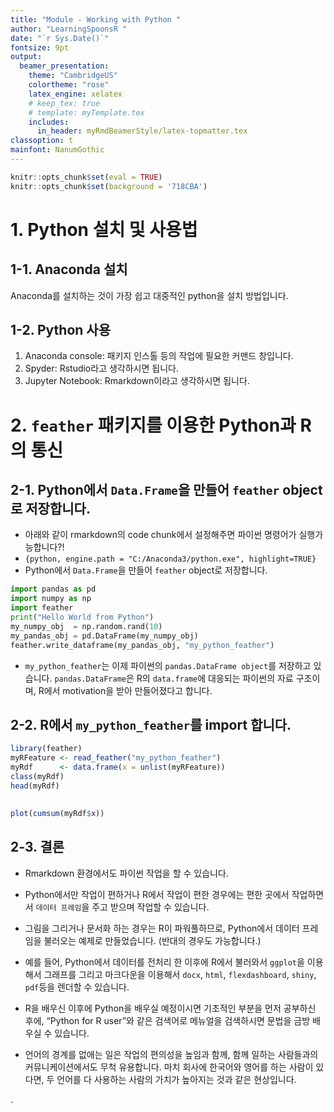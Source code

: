 ---
title: "Module - Working with Python "
author: "LearningSpoonsR "
date: "`r Sys.Date()`"
fontsize: 9pt
output:
  beamer_presentation:
    theme: "CambridgeUS"
    colortheme: "rose"
    latex_engine: xelatex
    # keep_tex: true
    # template: myTemplate.tex
    includes:
      in_header: myRmdBeamerStyle/latex-topmatter.tex
classoption: t
mainfont: NanumGothic
---

```{r setup, include=FALSE}
knitr::opts_chunk$set(eval = TRUE)
knitr::opts_chunk$set(background = '718CBA')
```

# 1. Python 설치 및 사용법 

## 1-1. Anaconda 설치

Anaconda를 설치하는 것이 가장 쉽고 대중적인 python을 설치 방법입니다.

## 1-2. Python 사용  

1. Anaconda console: 패키지 인스톨 등의 작업에 필요한 커맨드 창입니다.  
2. Spyder: Rstudio라고 생각하시면 됩니다.   
3. Jupyter Notebook: Rmarkdown이라고 생각하시면 됩니다.  

# 2. `feather` 패키지를 이용한 Python과 R의 통신  

## 2-1. Python에서 `Data.Frame`을 만들어 `feather` object로 저장합니다.  

- 아래와 같이 rmarkdown의 code chunk에서 설정해주면 파이썬 명령어가 실행가능합니다?!  
- `{python, engine.path = "C:/Anaconda3/python.exe", highlight=TRUE}`
- Python에서 `Data.Frame`을 만들어 `feather` object로 저장합니다.  

```{python, engine.path = "C:/Anaconda3/python.exe", highlight=TRUE}
import pandas as pd
import numpy as np
import feather
print("Hello World from Python")
my_numpy_obj  = np.random.rand(10)
my_pandas_obj = pd.DataFrame(my_numpy_obj)
feather.write_dataframe(my_pandas_obj, "my_python_feather")
```

- `my_python_feather`는 이제 파이썬의 `pandas.DataFrame object`를 저장하고 있습니다.  `pandas.DataFrame`은 R의 `data.frame`에 대응되는 파이썬의 자료 구조이며, R에서 motivation을 받아 만들어졌다고 합니다.  

## 2-2. R에서 `my_python_feather`를 import 합니다.

```{r}
library(feather)
myRFeature <- read_feather("my_python_feather")
myRdf      <- data.frame(x = unlist(myRFeature))
class(myRdf)
head(myRdf)
```

## 

```{r}
plot(cumsum(myRdf$x))
```

## 2-3. 결론  

- Rmarkdown 환경에서도 파이썬 작업을 할 수 있습니다.  

- Python에서만 작업이 편하거나 R에서 작업이 편한 경우에는 편한 곳에서 작업하면서 `데이터 프레임`을 주고 받으며 작업할 수 있습니다.  

- 그림을 그리거나 문서화 하는 경우는 R이 파워풀하므로, Python에서 데이터 프레임을 불러오는 예제로 만들었습니다. (반대의 경우도 가능합니다.)  

- 예를 들어, Python에서 데이터를 전처리 한 이후에 R에서 불러와서 `ggplot`을 이용해서 그래프를 그리고 마크다운을 이용해서 `docx`, `html`, `flexdashboard`, `shiny`, `pdf`등을 렌더할 수 있습니다.  

- R을 배우신 이후에 Python을 배우실 예정이시면 기초적인 부분을 먼저 공부하신 후에, "Python for R user"와 같은 검색어로 메뉴얼을 검색하시면 문법을 금방 배우실 수 있습니다.  

- 언어의 경계를 없애는 일은 작업의 편의성을 높임과 함께, 함께 일하는 사람들과의 커뮤니케이션에서도 무척 유용합니다.  마치 회사에 한국어와 영어를 하는 사람이 있다면, 두 언어를 다 사용하는 사람의 가치가 높아지는 것과 같은 현상입니다.  

.






